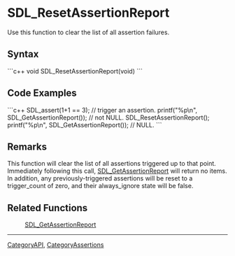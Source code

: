 <!-- pragma section-numbers off -->
<!-- pragma camelcase off -->

= SDL_ResetAssertionReport =
Use this function to clear the list of all assertion failures.


== Syntax ==
```c++
void SDL_ResetAssertionReport(void)
```

== Code Examples ==
```c++
SDL_assert(1+1 == 3);  // trigger an assertion.
printf("%p\n", SDL_GetAssertionReport());  // not NULL.
SDL_ResetAssertionReport();
printf("%p\n", SDL_GetAssertionReport());  // NULL.
```

== Remarks ==
This function will clear the list of all assertions triggered up to that point. Immediately following this call, [[SDL_GetAssertionReport]] will return no items. In addition, any previously-triggered assertions will be reset to a trigger_count of zero, and their always_ignore state will be false.

== Related Functions ==
:[[SDL_GetAssertionReport]]

----
[[CategoryAPI]], [[CategoryAssertions]]
